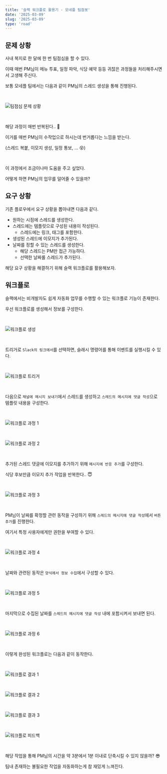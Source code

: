 ```yaml
---
title: '슬랙 워크플로 활용기 - 모네플 팀점봇'
date: '2025-03-09'
slug: '2025-03-09'
type: 'road'
---
```


## 문제 상황

사내 복지로 한 달에 한 번 팀점심을 할 수 있다.

이때 매번 PM님이 메뉴 투표, 일정 파악, 식당 예약 등등 귀찮은 과정들을 처리해주시면서 고생해 주신다.

보통 모네플 팀에서는 다음과 같이 PM님의 스레드 생성을 통해 진행된다.

<br />

<Image
  src="https://raw.githubusercontent.com/jgjgill/blog/main/roads/images/team-lunch-issue.png"
  alt="팀점심 문제 상황"
/>

<br />

해당 과정이 매번 반복된다.. 🤔

이거를 매번 PM님이 수작업으로 하시는데 번거롭다는 느낌을 받는다.

(스레드 복붙, 이모지 생성, 일정 통보, ... 😵)

<br />

이 과정에서 조금이나마 도움을 주고 싶었다.

어떻게 하면 PM님의 업무를 덜어줄 수 있을까?

## 요구 상황

기존 플로우에서 요구 상황을 뽑아내면 다음과 같다.

- 원하는 시점에 스레드를 생성한다.
- 스레드에는 템플릿으로 구성된 내용이 작성된다.
  - 스레드에는 링크, 태그를 포함한다.
- 생성된 스레드에 이모지가 추가된다.
- 날짜를 정할 수 있는 스레드를 생성한다.
  - 해당 스레드는 PM만 접근 가능하다.
  - 선택한 날짜롤 스레드가 추가된다.

해당 요구 상황을 해결하기 위해 슬랙 워크플로를 활용해보자.

## 워크플로

슬랙에서는 비개발자도 쉽게 자동화 업무를 수행할 수 있는 워크플로 기능이 존재한다.

우선 워크플로를 생성해서 정보를 구성한다.

<br />

<Image
  src="https://raw.githubusercontent.com/jgjgill/blog/main/roads/images/workflow-generation.png"
  alt="워크플로 생성"
/>

<br />

트리거로 `Slack의 링크에서`를 선택하면, 슬래시 명령어를 통해 이벤트를 실행시킬 수 있다.

<br />

<Image
  src="https://raw.githubusercontent.com/jgjgill/blog/main/roads/images/workflow-trigger.png"
  alt="워크플로 트리거"
/>

<br />

다음으로 `채널에 메시지 보내기`에서 스레드를 생성하고 `스레드의 메시지에 댓글 작성`으로 템플릿 내용을 구성한다.

<br />

<Image
  src="https://raw.githubusercontent.com/jgjgill/blog/main/roads/images/workflow-flow-1.png"
  alt="워크플로 과정 1"
/>

<br />

<Image
  src="https://raw.githubusercontent.com/jgjgill/blog/main/roads/images/workflow-flow-2.png"
  alt="워크플로 과정 2"
/>

<br />

추가된 스레드 댓글에 이모지를 추가하기 위해 `메시지에 반응 추가`를 구성한다.

식당 후보만큼 이모지 추가 작업을 반복한다.. 😇

<br />

<Image
  src="https://raw.githubusercontent.com/jgjgill/blog/main/roads/images/workflow-flow-3.png"
  alt="워크플로 과정 3"
/>

<br />

PM님이 날짜를 확정할 관련 동작을 구성하기 위해 `스레드의 메시지에 댓글 작성`에서 `버튼 추가`를 진행한다.

여기서 특정 사용자에게만 권한을 부여할 수 있다.

<br />

<Image
  src="https://raw.githubusercontent.com/jgjgill/blog/main/roads/images/workflow-flow-4.png"
  alt="워크플로 과정 4"
/>

<br />

날짜와 관련된 동작은 `양식에서 정보 수집`에서 구성할 수 있다.

<br />

<Image
  src="https://raw.githubusercontent.com/jgjgill/blog/main/roads/images/workflow-flow-5.png"
  alt="워크플로 과정 5"
/>

<br />

마지막으로 수집된 날짜를 `스레드의 메시지에 댓글 작성` 내에 포함시켜서 보내면 된다.

<br />

<Image
  src="https://raw.githubusercontent.com/jgjgill/blog/main/roads/images/workflow-flow-6.png"
  alt="워크플로 과정 6"
/>

<br />

이렇게 완성된 워크플로는 다음과 같이 동작한다.

<br />

<Image
  src="https://raw.githubusercontent.com/jgjgill/blog/main/roads/images/workflow-result-1.png"
  alt="워크플로 결과 1"
/>

<br />

<Image
  src="https://raw.githubusercontent.com/jgjgill/blog/main/roads/images/workflow-result-2.png"
  alt="워크플로 결과 2"
/>

<br />

<Image
  src="https://raw.githubusercontent.com/jgjgill/blog/main/roads/images/workflow-result-3.png"
  alt="워크플로 결과 3"
/>

<br />

<Image
  src="https://raw.githubusercontent.com/jgjgill/blog/main/roads/images/workflow-feedback.png"
  alt="워크플로 피드백"
/>

<br />

해당 작업을 통해 PM님의 시간을 약 3분에서 1분 이내로 단축시킬 수 있지 않을까? 😎

팀내 존재하는 불필요한 작업을 자동화하는게 참 재밌게 느껴진다.
